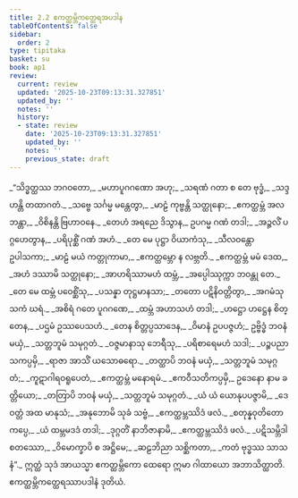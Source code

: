 ```yaml
---
title: 2.2 ဧကတ္ထမ္ဘိကတ္ထေရအပဒါန
tableOfContents: false
sidebar:
  order: 2
type: tipitaka
basket: su
book: ap1
review:
  current: review
  updated: '2025-10-23T09:13:31.327851'
  updated_by: ''
  notes: ''
  history:
  - state: review
    date: '2025-10-23T09:13:31.327851'
    updated_by: ''
    notes: ''
    previous_state: draft
---
```



<ReviewStatus review={frontmatter.review} showDetails={true} />

<HypothesisAnnotation frontmatter={frontmatter} />

<DynamicBreadcrumb />

<Division number="13" book="ap1" e="ch" v="20" p="61">

<Paragraph number="710" type="verses" book="ap1">
_“သိဒ္ဓတ္ထဿ ဘဂဝတော,_  
_မဟာပူဂဂဏော အဟု;_  
_သရဏံ ဂတာ စ တေ ဗုဒ္ဓံ,_  
_သဒ္ဒဟန္တိ တထာဂတံ._  

</Paragraph>

</Division>
<Division number="14" book="ap1" e="ch" v="20" p="61">

<Paragraph number="711" type="verses" book="ap1">
_သဗ္ဗေ သင်္ဂမ္မ မန္တေတွာ,_  
_မာဠံ ကုဗ္ဗန္တိ သတ္ထုနော;_  
_ဧကတ္ထမ္ဘံ အလဘန္တာ,_  
_ဝိစိနန္တိ ဗြဟာဝနေ._  

</Paragraph>

</Division>
<Division number="15" book="ap1" e="ch" v="20" p="61">

<Paragraph number="712" type="verses" book="ap1">
_တေဟံ အရညေ ဒိသွာန,_  
ဥပဂမ္မ ဂဏံ တဒါ;_  
_အဉ္ဇလိံ ပဂ္ဂဟေတွာန,_  
_ပရိပုစ္ဆိံ ဂဏံ အဟံ._  

</Paragraph>

</Division>
<Division number="16" book="ap1" e="ch" v="20" p="61">

<Paragraph number="713" type="verses" book="ap1">
_တေ မေ ပုဋ္ဌာ ဝိယာကံသု,_  
_သီလဝန္တော ဥပါသကာ;_  
_မာဠံ မယံ ကတ္တုကာမာ,_  
_ဧကတ္ထမ္ဘော န လဗ္ဘတိ._  

</Paragraph>

</Division>
<Division number="17" book="ap1" e="ch" v="20" p="61">

<Paragraph number="714" type="verses" book="ap1">
_ဧကတ္ထမ္ဘံ မမံ ဒေထ,_  
_အဟံ ဒဿာမိ သတ္ထုနော;_  
_အာဟရိဿာမဟံ ထမ္ဘံ,_  
_အပ္ပေါဿုက္ကာ ဘဝန္တု တေ._  

</Paragraph>

</Division>
<Division number="18" book="ap1" e="ch" v="20" p="61">

<Paragraph number="715" type="verses" book="ap1">
_တေ မေ ထမ္ဘံ ပဝေစ္ဆိံသု,_  
_ပသန္နာ တုဋ္ဌမာနသာ;_  
_တတော ပဋိနိဝတ္တိတွာ,_  
_အဂမံသု သကံ ဃရံ._  

</Paragraph>

</Division>
<Division number="19" book="ap1" e="ch" v="20" p="61">

<Paragraph number="716" type="verses" book="ap1">
_အစိရံ ဂတေ ပူဂဂဏေ,_  
_ထမ္ဘံ အဟာသဟံ တဒါ;_  
_ဟဋ္ဌော ဟဋ္ဌေန စိတ္တေန,_  
_ပဌမံ ဥဿပေသဟံ._  

</Paragraph>

</Division>
<Division number="20" book="ap1" e="ch" v="20" p="61">

<Paragraph number="717" type="verses" book="ap1">
_တေန စိတ္တပ္ပသာဒေန,_  
_ဝိမာနံ ဥပပဇ္ဇဟံ;_  
ဥဗ္ဗိဒ္ဓံ ဘဝနံ မယှံ,_  
_သတ္တဘူမံ သမုဂ္ဂတံ._  

</Paragraph>

</Division>
<Division number="21" book="ap1" e="ch" v="20" p="61">

<Paragraph number="718" type="verses" book="ap1">
_ဝဇ္ဇမာနာသု ဘေရီသု,_  
_ပရိစာရေမဟံ သဒါ;_  
_ပဉ္စပညာသကပ္ပမှိ,_  
_ရာဇာ အာသိံ ယသောဓရော._  

</Paragraph>

</Division>
<Division number="22" book="ap1" e="ch" v="20" p="62">

<Paragraph number="719" type="verses" book="ap1">
_တတ္ထာပိ ဘဝနံ မယှံ,_  
_သတ္တဘူမံ သမုဂ္ဂတံ;_  
_ကူဋာဂါရဝရူပေတံ,_  
_ဧကတ္ထမ္ဘံ မနောရမံ._  

</Paragraph>

</Division>
<Division number="23" book="ap1" e="ch" v="20" p="62">

<Paragraph number="720" type="verses" book="ap1">
_ဧကဝီသတိကပ္ပမှိ,_  
ဥဒေနော နာမ ခတ္တိယော;_  
_တတြာပိ ဘဝနံ မယှံ,_  
_သတ္တဘူမံ သမုဂ္ဂတံ._  

</Paragraph>

</Division>
<Division number="24" book="ap1" e="ch" v="20" p="62">

<Paragraph number="721" type="verses" book="ap1">
_ယံ ယံ ယောနုပပဇ္ဇာမိ,_  
_ဒေဝတ္တံ အထ မာနုသံ;_  
_အနုဘောမိ သုခံ သဗ္ဗံ,_  
_ဧကတ္ထမ္ဘဿိဒံ ဖလံ._  

</Paragraph>

</Division>
<Division number="25" book="ap1" e="ch" v="20" p="62">

<Paragraph number="722" type="verses" book="ap1">
_စတုန္နဝုတိတော ကပ္ပေ,_  
_ယံ ထမ္ဘမဒဒံ တဒါ;_  
_ဒုဂ္ဂတိံ နာဘိဇာနာမိ,_  
_ဧကတ္ထမ္ဘဿိဒံ ဖလံ._  

</Paragraph>

</Division>
<Division number="26" book="ap1" e="ch" v="20" p="62">

<Paragraph number="723" type="verses" book="ap1">
_ပဋိသမ္ဘိဒါ စတဿော,_  
_ဝိမောက္ခာပိ စ အဋ္ဌိမေ;_  
_ဆဠဘိညာ သစ္ဆိကတာ,_  
_ကတံ ဗုဒ္ဓဿ သာသနံ”._  

</Paragraph>

<Paragraph number="724" book="ap1">
ဣတ္ထံ သုဒံ အာယသ္မာ ဧကတ္ထမ္ဘိကော ထေရော ဣမာ ဂါထာယော အဘာသိတ္ထာတိ.

</Paragraph>
</Division>

<Paragraph number="725" type="center" book="ap1">
ဧကတ္ထမ္ဘိကတ္ထေရဿာပဒါနံ ဒုတိယံ.
</Paragraph>